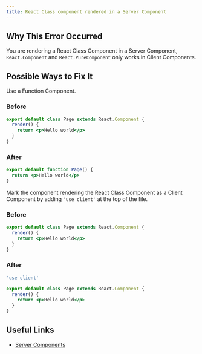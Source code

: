 ```yaml
---
title: React Class component rendered in a Server Component
---
```


## Why This Error Occurred

You are rendering a React Class Component in a Server Component, `React.Component` and `React.PureComponent` only works in Client Components.

## Possible Ways to Fix It

Use a Function Component.

### Before

```jsx filename="app/page.js"
export default class Page extends React.Component {
  render() {
    return <p>Hello world</p>
  }
}
```

### After

```jsx filename="app/page.js"
export default function Page() {
  return <p>Hello world</p>
}
```

Mark the component rendering the React Class Component as a Client Component by adding `'use client'` at the top of the file.

### Before

```jsx filename="app/page.js"
export default class Page extends React.Component {
  render() {
    return <p>Hello world</p>
  }
}
```

### After

```jsx filename="app/page.js"
'use client'

export default class Page extends React.Component {
  render() {
    return <p>Hello world</p>
  }
}
```

## Useful Links

- [Server Components](/docs/app/getting-started/server-and-client-components)
